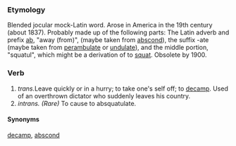 ===Etymology===
Blended jocular mock-Latin word. Arose in America in the 19th century (about 1837). Probably made up of the following parts: The Latin adverb and prefix [[ab]], "away (from)", (maybe taken from [[abscond]]), the suffix -ate (maybe taken from [[perambulate]] or [[undulate]]), and the middle portion, "squatul", which might be a derivation of to [[squat]]. Obsolete by 1900.
===Verb===
#''trans. ''Leave quickly or in a hurry; to take one's self off; to [[decamp]]. Used of an overthrown dictator who suddenly leaves his country. 
#''intrans. (Rare)'' To cause to absquatulate.
====Synonyms====
[[decamp]], [[abscond]]
